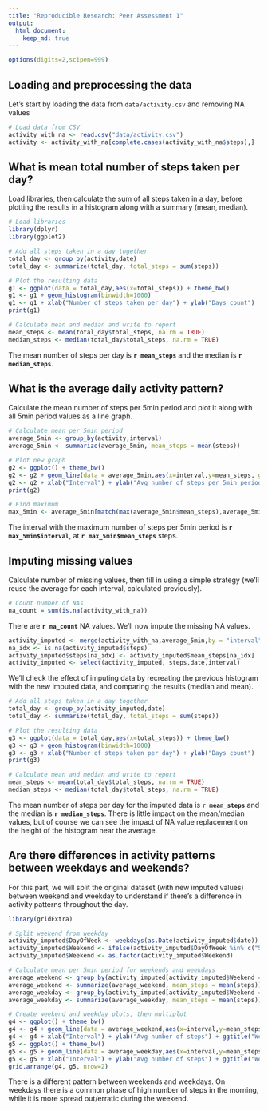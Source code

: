 ```yaml
---
title: "Reproducible Research: Peer Assessment 1"
output: 
  html_document:
    keep_md: true
---
```


```r
options(digits=2,scipen=999)
```

## Loading and preprocessing the data

Let's start by loading the data from `data/activity.csv` and removing NA values

```r
# Load data from CSV
activity_with_na <- read.csv("data/activity.csv")
activity <- activity_with_na[complete.cases(activity_with_na$steps),]
```

## What is mean total number of steps taken per day?

Load libraries, then calculate the sum of all steps taken in a day, before plotting the results in a histogram along with a summary (mean, median).

```r
# Load libraries
library(dplyr)
library(ggplot2)
```

```r
# Add all steps taken in a day together
total_day <- group_by(activity,date)
total_day <- summarize(total_day, total_steps = sum(steps))

# Plot the resulting data
g1 <- ggplot(data = total_day,aes(x=total_steps)) + theme_bw()
g1 <- g1 + geom_histogram(binwidth=1000) 
g1 <- g1 + xlab("Number of steps taken per day") + ylab("Days count")
print(g1)

# Calculate mean and median and write to report
mean_steps <- mean(total_day$total_steps, na.rm = TRUE)
median_steps <- median(total_day$total_steps, na.rm = TRUE)
```

The mean number of steps per day is **`r mean_steps`** and the median is **`r median_steps`**.

## What is the average daily activity pattern?

Calculate the mean number of steps per 5min period and plot it along with all 5min period values as a line graph.

```r
# Calculate mean per 5min period
average_5min <- group_by(activity,interval)
average_5min <- summarize(average_5min, mean_steps = mean(steps))

# Plot new graph
g2 <- ggplot() + theme_bw()
g2 <- g2 + geom_line(data = average_5min,aes(x=interval,y=mean_steps, group = 1))
g2 <- g2 + xlab("Interval") + ylab("Avg number of steps per 5min period")
print(g2)

# Find maximum
max_5min <- average_5min[match(max(average_5min$mean_steps),average_5min$mean_steps),]
```

The interval with the maximum number of steps per 5min period is **`r max_5min$interval`**, at **`r max_5min$mean_steps`** steps.

## Imputing missing values

Calculate number of missing values, then fill in using a simple strategy (we'll reuse the average for each interval, calculated previously).

```r
# Count number of NAs
na_count = sum(is.na(activity_with_na))
```

There are **`r na_count`** NA values. We'll now impute the missing NA values.

```r
activity_imputed <- merge(activity_with_na,average_5min,by = "interval")
na_idx <- is.na(activity_imputed$steps)
activity_imputed$steps[na_idx] <- activity_imputed$mean_steps[na_idx]
activity_imputed <- select(activity_imputed, steps,date,interval)
```

We'll check the effect of imputing data by recreating the previous histogram with the new imputed data, and comparing the results (median and mean).

```r
# Add all steps taken in a day together
total_day <- group_by(activity_imputed,date)
total_day <- summarize(total_day, total_steps = sum(steps))

# Plot the resulting data
g3 <- ggplot(data = total_day,aes(x=total_steps)) + theme_bw()
g3 <- g3 + geom_histogram(binwidth=1000) 
g3 <- g3 + xlab("Number of steps taken per day") + ylab("Days count")
print(g3)

# Calculate mean and median and write to report
mean_steps <- mean(total_day$total_steps, na.rm = TRUE)
median_steps <- median(total_day$total_steps, na.rm = TRUE)
```

The mean number of steps per day for the imputed data is **`r mean_steps`** and the median is **`r median_steps`**. There is little impact on the mean/median values, but of course we can see the impact of NA value replacement on the height of the histogram near the average.

## Are there differences in activity patterns between weekdays and weekends?

For this part, we will split the original dataset (with new imputed values) between weekend and weekday to understand if there's a difference in activity patterns throughout the day.

```r
library(gridExtra)

# Split weekend from weekday
activity_imputed$DayOfWeek <- weekdays(as.Date(activity_imputed$date))
activity_imputed$Weekend <- ifelse(activity_imputed$DayOfWeek %in% c("Saturday", "Sunday"),"Weekend","Weekday") # vectorized operations yay!
activity_imputed$Weekend <- as.factor(activity_imputed$Weekend)

# Calculate mean per 5min period for weekends and weekdays
average_weekend <- group_by(activity_imputed[activity_imputed$Weekend == "Weekend",],interval)
average_weekend <- summarize(average_weekend, mean_steps = mean(steps))
average_weekday <- group_by(activity_imputed[activity_imputed$Weekend == "Weekday",],interval)
average_weekday <- summarize(average_weekday, mean_steps = mean(steps))

# Create weekend and weekday plots, then multiplot
g4 <- ggplot() + theme_bw()
g4 <- g4 + geom_line(data = average_weekend,aes(x=interval,y=mean_steps, group = 1))
g4 <- g4 + xlab("Interval") + ylab("Avg number of steps") + ggtitle("Weekend")
g5 <- ggplot() + theme_bw()
g5 <- g5 + geom_line(data = average_weekday,aes(x=interval,y=mean_steps, group = 1))
g5 <- g5 + xlab("Interval") + ylab("Avg number of steps") + ggtitle("Weekday")
grid.arrange(g4, g5, nrow=2)
```

There is a different pattern between weekends and weekdays. On weekdays there is a common phase of high number of steps in the morning, while it is more spread out/erratic during the weekend.